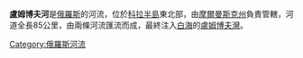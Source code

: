 '''盧姆博夫河'''是[[俄羅斯|俄羅斯]]的河流，位於[[科拉半島|科拉半島]]東北部，由[[摩爾曼斯克州|摩爾曼斯克州]]負責管轄，河道全長85公里，由兩條河流匯流而成，最終注入[[白海|白海]]的[[盧姆博夫灣|盧姆博夫灣]]。

{{coord|67|43|44|N|39|13|20|E|type:river_source:kolossus-ruwiki|display=title}}

[[Category:俄羅斯河流|Category:俄羅斯河流]]

{{Russia-geo-stub}}